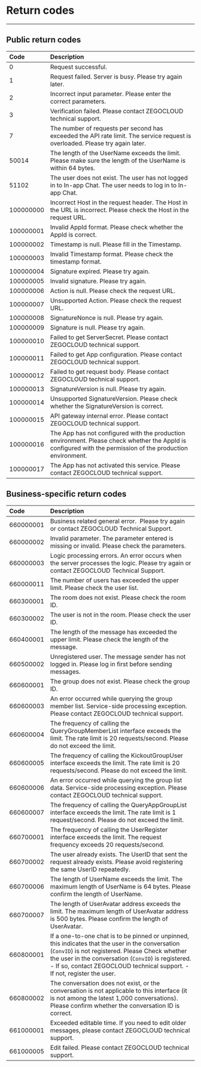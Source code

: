 # Return codes

- - -

## Public return codes

| Code | Description |
| :-- | :-- | 
| 0 | Request successful. |
| 1 | Request failed. Server is busy. Please try again later. |
| 2 | Incorrect input parameter. Please enter the correct parameters. |
| 3 | Verification failed. Please contact ZEGOCLOUD technical support. |
| 7 | The number of requests per second has exceeded the API rate limit. The service request is overloaded. Please try again later. |
| 50014 | The length of the UserName exceeds the limit.  Please make sure the length of the UserName is within 64 bytes. |
| 51102 | The user does not exist. The user has not logged in to In-app Chat. The user needs to log in to In-app Chat. |
| 100000000 | Incorrect Host in the request header. The Host in the URL is incorrect. Please check the Host in the request URL. |
| 100000001 | Invalid AppId format. Please check whether the AppId is correct. |
| 100000002 | Timestamp is null. Please fill in the Timestamp. |
| 100000003 | Invalid Timestamp format. Please check the timestamp format. |
| 100000004 | Signature expired. Please try again. |
| 100000005 | Invalid signature. Please try again. |
| 100000006 | Action is null. Please check the request URL. |
| 100000007 | Unsupported Action. Please check the request URL. |
| 100000008 | SignatureNonce is null. Please try again. |
| 100000009 | Signature is null. Please try again. |
| 100000010 | Failed to get ServerSecret. Please contact ZEGOCLOUD technical support. |
| 100000011 | Failed to get App configuration. Please contact ZEGOCLOUD technical support. |
| 100000012 | Failed to get request body. Please contact ZEGOCLOUD technical support. |
| 100000013 | SignatureVersion is null. Please try again. |
| 100000014 | Unsupported SignatureVersion. Please check whether the SignatureVersion is correct. |
| 100000015 | API gateway internal error. Please contact ZEGOCLOUD technical support. |
| 100000016 | The App has not configured with the production environment. Please check whether the AppId is configured with the permission of the production environment. |
| 100000017 | The App has not activated this service. Please contact ZEGOCLOUD technical support. |


## Business-specific return codes

| Code | Description |
| :-- | :-- | 
| 660000001 | Business related general error.&nbsp; Please try again or contact ZEGOCLOUD Technical Support. |
| 660000002 | Invalid parameter. The parameter entered is missing or invalid. Please check the parameters. |
| 660000003 | Logic processing errors. An error occurs when the server processes the logic. Please try again or contact ZEGOCLOUD Technical Support. |
| 660000011 | The number of users has exceeded the upper limit. Please check the user list. |
| 660300001 | The room does not exist. Please check the room ID. |
| 660300002 | The user is not in the room. Please check the user ID. |
| 660400001 | The length of the message has exceeded the upper limit. Please check the length of the message. |
| 660500002 | Unregistered user. The message sender has not logged in. Please log in first before sending messages. |
| 660600001 | The group does not exist. Please check the group ID.&nbsp; |
| 660600003 | An error occurred while querying the group member list. Service-side processing exception. Please contact ZEGOCLOUD technical support. |
| 660600004 | The frequency of calling the QueryGroupMemberList interface exceeds the limit. The rate limit is 20 requests/second. Please do not exceed the limit. |
| 660600005 | The frequency of calling the KickoutGroupUser interface exceeds the limit. The rate limit is 20 requests/second. Please do not exceed the limit. |
| 660600006 | An error occurred while querying the group list data. Service-side processing exception. Please contact ZEGOCLOUD technical support. |
| 660600007 | The frequency of calling the QueryAppGroupList interface exceeds the limit. The rate limit is 1 request/second. Please do not exceed the limit. |
| 660700001 | The frequency of calling the UserRegister interface exceeds the limit. The request frequency exceeds 20 requests/second. |
| 660700002 | The user already exists. The UserID that sent the request already exists. Please avoid registering the same UserID repeatedly. |
| 660700006 | The length of UserName exceeds the limit. The maximum length of UserName is 64 bytes. Please confirm the length of UserName. |
| 660700007 | The length of UserAvatar address exceeds the limit. The maximum length of UserAvatar address is 500 bytes. Please confirm the length of UserAvatar. |
| 660800001 | If a one-to-one chat is to be pinned or unpinned, this indicates that the user in the conversation (`ConvID`) is not registered. Please Check whether the user in the conversation (`ConvID`) is registered. - If so, contact ZEGOCLOUD technical support. - If not, register the user. |
| 660800002 | The conversation does not exist, or the conversation is not applicable to this interface (it is not among the latest 1,000 conversations). Please confirm whether the conversation ID is correct.  |
| 661000001 | Exceeded editable time. If you need to edit older messages, please contact ZEGOCLOUD technical support. |
| 661000005 | Edit failed. Please contact ZEGOCLOUD technical support. |